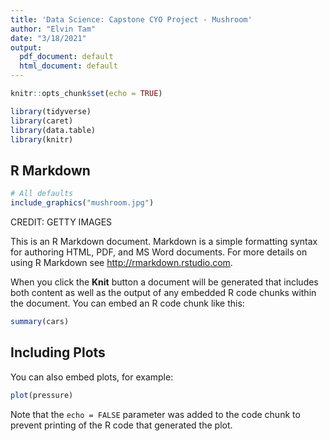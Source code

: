 ```yaml
---
title: 'Data Science: Capstone CYO Project - Mushroom'
author: "Elvin Tam"
date: "3/18/2021"
output:
  pdf_document: default
  html_document: default
---
```


```r
knitr::opts_chunk$set(echo = TRUE)
```

```r
library(tidyverse)
library(caret)
library(data.table)
library(knitr)

```

## R Markdown

```r
# All defaults
include_graphics("mushroom.jpg")
```
CREDIT: GETTY IMAGES

This is an R Markdown document. Markdown is a simple formatting syntax for authoring HTML, PDF, and MS Word documents. For more details on using R Markdown see <http://rmarkdown.rstudio.com>.

When you click the **Knit** button a document will be generated that includes both content as well as the output of any embedded R code chunks within the document. You can embed an R code chunk like this:

```r
summary(cars)
```

## Including Plots

You can also embed plots, for example:

```r
plot(pressure)
```

Note that the `echo = FALSE` parameter was added to the code chunk to prevent printing of the R code that generated the plot.
